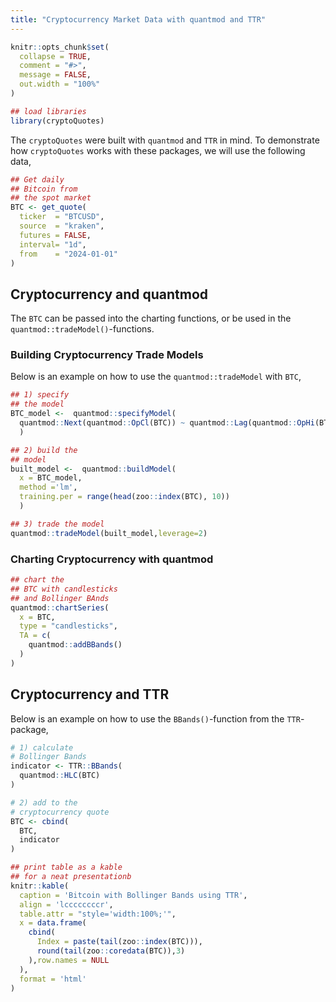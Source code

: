 ```yaml
---
title: "Cryptocurrency Market Data with quantmod and TTR"
---
```


```r
knitr::opts_chunk$set(
  collapse = TRUE,
  comment = "#>",
  message = FALSE,
  out.width = "100%"
)
```

```r
## load libraries
library(cryptoQuotes)
```

The `cryptoQuotes` were built with `quantmod` and `TTR` in mind. To demonstrate how `cryptoQuotes` works with these packages, we will use the following data,

```r
## Get daily 
## Bitcoin from 
## the spot market
BTC <- get_quote(
  ticker  = "BTCUSD",
  source  = "kraken",
  futures = FALSE,
  interval= "1d",
  from    = "2024-01-01"
)
```

## Cryptocurrency and quantmod

The `BTC` can be passed into the charting functions, or be used in the `quantmod::tradeModel()`-functions.

### Building Cryptocurrency Trade Models

Below is an example on how to use the `quantmod::tradeModel` with `BTC`,


```r
## 1) specify
## the model
BTC_model <-  quantmod::specifyModel(
  quantmod::Next(quantmod::OpCl(BTC)) ~ quantmod::Lag(quantmod::OpHi(BTC),0:3)
  )

## 2) build the
## model
built_model <-  quantmod::buildModel(
  x = BTC_model,
  method ='lm',
  training.per = range(head(zoo::index(BTC), 10))
  )

## 3) trade the model
quantmod::tradeModel(built_model,leverage=2)
```

### Charting Cryptocurrency with quantmod

```r
## chart the
## BTC with candlesticks
## and Bollinger BAnds
quantmod::chartSeries(
  x = BTC,
  type = "candlesticks",
  TA = c(
    quantmod::addBBands()
  )
)
```

## Cryptocurrency and TTR

Below is an example on how to use the `BBands()`-function from the `TTR`-package,

```r
# 1) calculate
# Bollinger Bands
indicator <- TTR::BBands(
  quantmod::HLC(BTC)
)

# 2) add to the 
# cryptocurrency quote
BTC <- cbind(
  BTC, 
  indicator
)
```

```r
## print table as a kable
## for a neat presentationb
knitr::kable(
  caption = 'Bitcoin with Bollinger Bands using TTR',
  align = 'lccccccccr',
  table.attr = "style='width:100%;'",
  x = data.frame(
    cbind(
      Index = paste(tail(zoo::index(BTC))),
      round(tail(zoo::coredata(BTC)),3)
    ),row.names = NULL
  ),
  format = 'html'
)

```
